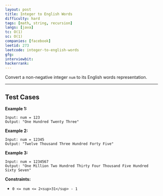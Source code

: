 ```yaml
---
layout: post
title: Integer to English Words
difficulty: hard
tags: [math, string, recursion]
langs: [java]
tc: O(1)
sc: O(1)
companies: [facebook]
leetid: 273
leetcode: integer-to-english-words
gfg: 
interviewbit: 
hackerrank: 
---
```

Convert a non-negative integer `num` to its English words representation.
 
---
## Test Cases
**Example 1:**
```
Input: num = 123
Output: "One Hundred Twenty Three"
```
**Example 2:**
```
Input: num = 12345
Output: "Twelve Thousand Three Hundred Forty Five"
```
**Example 3:**
```
Input: num = 1234567
Output: "One Million Two Hundred Thirty Four Thousand Five Hundred Sixty Seven"
```
 
**Constraints:**
	
* `0 <= num <= 2<sup>31</sup> - 1`

